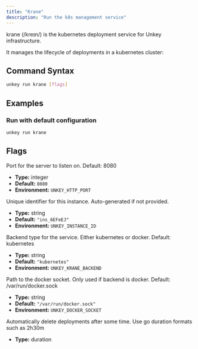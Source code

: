 ```yaml
---
title: "Krane"
description: "Run the k8s management service"
---
```

krane (/kreɪn/) is the kubernetes deployment service for Unkey infrastructure.

It manages the lifecycle of deployments in a kubernetes cluster:

## Command Syntax

```bash
unkey run krane [flags]
```

## Examples

### Run with default configuration

```bash
unkey run krane
```

## Flags

<Callout type="info" title="--http-port">
Port for the server to listen on. Default: 8080

- **Type:** integer
- **Default:** `8080`
- **Environment:** `UNKEY_HTTP_PORT`
</Callout>

<Callout type="info" title="--instance-id">
Unique identifier for this instance. Auto-generated if not provided.

- **Type:** string
- **Default:** `"ins_6EFeEJ"`
- **Environment:** `UNKEY_INSTANCE_ID`
</Callout>

<Callout type="info" title="--backend">
Backend type for the service. Either kubernetes or docker. Default: kubernetes

- **Type:** string
- **Default:** `"kubernetes"`
- **Environment:** `UNKEY_KRANE_BACKEND`
</Callout>

<Callout type="info" title="--docker-socket">
Path to the docker socket. Only used if backend is docker. Default: /var/run/docker.sock

- **Type:** string
- **Default:** `"/var/run/docker.sock"`
- **Environment:** `UNKEY_DOCKER_SOCKET`
</Callout>

<Callout type="info" title="--deployment-eviction-ttl">
Automatically delete deployments after some time. Use go duration formats such as 2h30m

- **Type:** duration
</Callout>
